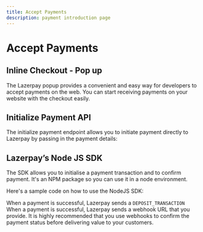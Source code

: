 ```yaml
---
title: Accept Payments
description: payment introduction page
---
```


# Accept Payments

## Inline Checkout - Pop up

The Lazerpay popup provides a convenient and easy way for developers to accept payments on
the web. You can start receiving payments on your website with the checkout easily.

<InlineCheckout/>

<Divider className='w-20'/>

## Initialize Payment API

The initialize payment endpoint allows you to initiate payment directly to Lazerpay by passing in
the payment details:

<PaymentAPI/>

<Divider className='w-20'/>

## Lazerpay’s Node JS SDK

The SDK allows you to initialise a payment transaction and to confirm payment. It's an NPM 
package so you can use it in a node environment.

Here's a sample code on how to use the NodeJS SDK:

<CodeBlock options req1='Hide Response' id1='nodeJsSdkSample'/>

<CodeBlock options req1='Response JSON' id1='nodeJsSdkSampleResponse' className='!bg-white code-war-500' lang='json'/>


When a payment is successful, Lazerpay sends a <code>DEPOSIT_TRANSACTION</code> When a payment is successful, Lazerpay sends a
webhook URL that you provide. It is highly recommended that you use webhooks to confirm the 
payment status before delivering value to your customers.

<Divider className='w-20 mb-12'/>

<Divider className='w-full'/>

<Pagination prevName='Get Started' nextName='Verify Payments'/>